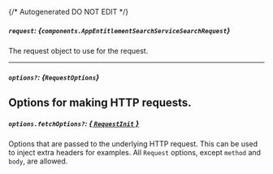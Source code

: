 {/* Autogenerated DO NOT EDIT  */}

##### `request`: *{`components.AppEntitlementSearchServiceSearchRequest`}*
The request object to use for the request.

<Collapsible openLabel={Labels.showProperties} closeLabel={Labels.hideProperties}>
  <AppEntitlementSearchServiceSearchRequest />
</Collapsible>

---
##### `options?`: *{`RequestOptions`}*
Options for making HTTP requests.
---
##### `options.fetchOptions?`: [*{ `RequestInit` }*](https://developer.mozilla.org/en-US/docs/Web/API/Request/Request#options)
Options that are passed to the underlying HTTP request. This can be used to inject extra headers for examples. All `Request` options, except `method` and `body`, are allowed.

